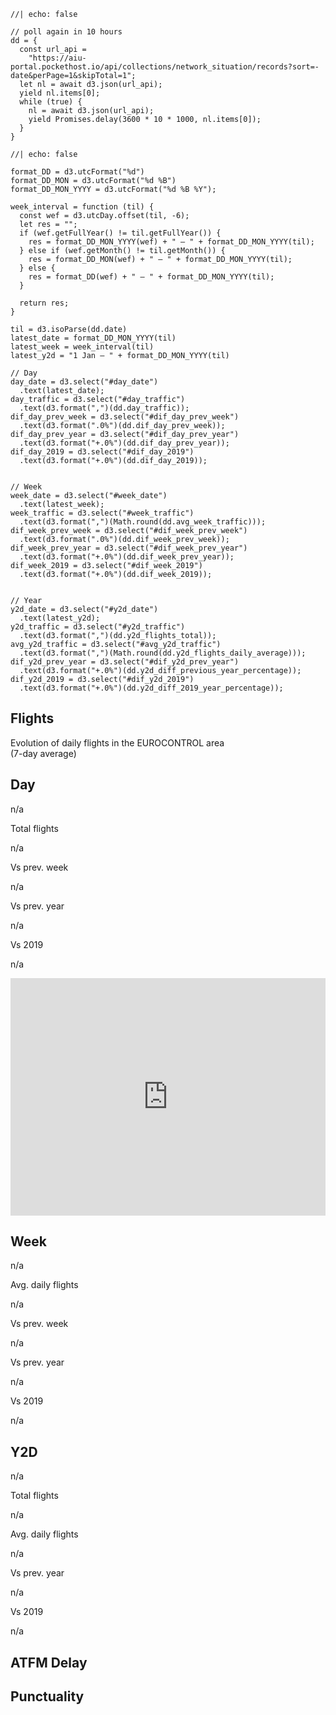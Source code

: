 ```ojs
//| echo: false

// poll again in 10 hours
dd = {
  const url_api =
    "https://aiu-portal.pockethost.io/api/collections/network_situation/records?sort=-date&perPage=1&skipTotal=1";
  let nl = await d3.json(url_api);
  yield nl.items[0];
  while (true) {
    nl = await d3.json(url_api);
    yield Promises.delay(3600 * 10 * 1000, nl.items[0]);
  }
}
```


```ojs
//| echo: false

format_DD = d3.utcFormat("%d")
format_DD_MON = d3.utcFormat("%d %B")
format_DD_MON_YYYY = d3.utcFormat("%d %B %Y");

week_interval = function (til) {
  const wef = d3.utcDay.offset(til, -6);
  let res = "";
  if (wef.getFullYear() != til.getFullYear()) {
    res = format_DD_MON_YYYY(wef) + " – " + format_DD_MON_YYYY(til);
  } else if (wef.getMonth() != til.getMonth()) {
    res = format_DD_MON(wef) + " – " + format_DD_MON_YYYY(til);
  } else {
    res = format_DD(wef) + " – " + format_DD_MON_YYYY(til);
  }

  return res;
}

til = d3.isoParse(dd.date)
latest_date = format_DD_MON_YYYY(til)
latest_week = week_interval(til)
latest_y2d = "1 Jan – " + format_DD_MON_YYYY(til)

// Day
day_date = d3.select("#day_date")
  .text(latest_date);
day_traffic = d3.select("#day_traffic")
  .text(d3.format(",")(dd.day_traffic));
dif_day_prev_week = d3.select("#dif_day_prev_week")
  .text(d3.format(".0%")(dd.dif_day_prev_week));
dif_day_prev_year = d3.select("#dif_day_prev_year")
  .text(d3.format("+.0%")(dd.dif_day_prev_year));
dif_day_2019 = d3.select("#dif_day_2019")
  .text(d3.format("+.0%")(dd.dif_day_2019));


// Week
week_date = d3.select("#week_date")
  .text(latest_week);
week_traffic = d3.select("#week_traffic")
  .text(d3.format(",")(Math.round(dd.avg_week_traffic)));
dif_week_prev_week = d3.select("#dif_week_prev_week")
  .text(d3.format(".0%")(dd.dif_week_prev_week));
dif_week_prev_year = d3.select("#dif_week_prev_year")
  .text(d3.format("+.0%")(dd.dif_week_prev_year));
dif_week_2019 = d3.select("#dif_week_2019")
  .text(d3.format("+.0%")(dd.dif_week_2019));


// Year
y2d_date = d3.select("#y2d_date")
  .text(latest_y2d);
y2d_traffic = d3.select("#y2d_traffic")
  .text(d3.format(",")(dd.y2d_flights_total));
avg_y2d_traffic = d3.select("#avg_y2d_traffic")
  .text(d3.format(",")(Math.round(dd.y2d_flights_daily_average)));
dif_y2d_prev_year = d3.select("#dif_y2d_prev_year")
  .text(d3.format("+.0%")(dd.y2d_diff_previous_year_percentage));
dif_y2d_2019 = d3.select("#dif_y2d_2019")
  .text(d3.format("+.0%")(dd.y2d_diff_2019_year_percentage));
```


::: {.panel-tabset}
## Flights
Evolution of daily flights in the EUROCONTROL area  
[(7-day average)]{.text-muted}



:::: {.panel-tabset}
## Day

```{=html}
<div class="nw-values-cell">
  <p id="day_date" class="nw-col-value">n/a</p>
  <div>
    <p class="nw-col-name">Total flights</p>
    <p id="day_traffic" class="nw-col-value">n/a</p>
  </div>
  <div>
    <p class="nw-col-name">Vs prev. week</p>
    <p id="dif_day_prev_week" class="nw-col-value">n/a</p>
  </div>
  <div>
    <p class="nw-col-name">Vs prev. year</p>
    <p id="dif_day_prev_year" class="nw-col-value">n/a</p>
  </div>
  <div>
    <p class="nw-col-name">Vs 2019</p>
    <p id="dif_day_2019" class="nw-col-value">n/a</p>
  </div>
</div>

<div>
<iframe id="traffic-plot" style="border: 0; width: 100%; height: 380px;" src="https://www.eurocontrol.int/Economics/Oscar/plot-traffic-lp_new.html" frameborder="0" scrolling="no" allowfullscreen></iframe>
</div>
```



## Week

```{=html}
<div class="nw-values-cell">
  <p id="week_date" class="nw-col-value">n/a</p>
  <div>
    <p class="nw-col-name">Avg. daily flights</p>
    <p id="week_traffic" class="nw-col-value">n/a</p>
  </div>
  <div>
    <p class="nw-col-name">Vs prev. week</p>
    <p id="dif_week_prev_week" class="nw-col-value">n/a</p>
  </div>
  <div>
    <p class="nw-col-name">Vs prev. year</p>
    <p id="dif_week_prev_year" class="nw-col-value">n/a</p>
  </div>
  <div>
    <p class="nw-col-name">Vs 2019</p>
    <p id="dif_week_2019" class="nw-col-value">n/a</p>
  </div>
</div>

```



## Y2D

```{=html}
<div class="nw-values-cell">
  <p id="y2d_date" class="nw-col-value">n/a</p>
  <div>
    <p class="nw-col-name">Total flights</p>
    <p id="y2d_traffic" class="nw-col-value">n/a</p>
  </div>
  <div>
    <p class="nw-col-name">Avg. daily flights</p>
    <p id="avg_y2d_traffic" class="nw-col-value">n/a</p>
  </div>
  <div>
    <p class="nw-col-name">Vs prev. year</p>
    <p id="dif_y2d_prev_year" class="nw-col-value">n/a</p>
  </div>
  <div>
    <p class="nw-col-name">Vs 2019</p>
    <p id="dif_y2d_2019" class="nw-col-value">n/a</p>
  </div>
</div>

```


::::

## ATFM Delay


## Punctuality

:::